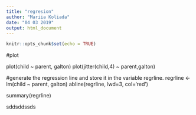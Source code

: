 ```yaml
---
title: "regresion"
author: "Mariia Koliada"
date: "04 03 2019"
output: html_document
---
```


```r
knitr::opts_chunk$set(echo = TRUE)
```

#plot

plot(child ~ parent, galton)
plot(jitter(child,4) ~ parent,galton)

#generate the regression line and store it in the variable regrline.
regrline <- lm(child ~ parent, galton)
abline(regrline, lwd=3, col='red')



summary(regrline)


sddsddssds
